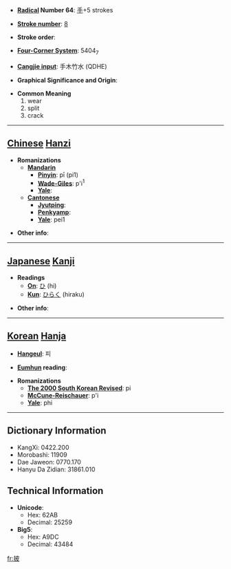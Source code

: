 * '''[[Wiktionary:Chinese radical index| Radical]] Number 64''': [[Wiktionary:Chinese radical index 手|手]]+5 strokes

* '''[[Wiktionary:Chinese total strokes index|Stroke number]]''': [[Wiktionary:Chinese total strokes index 8|8]]

* '''Stroke order''': 

* '''[[Wiktionary:Chinese four corner index|Four-Corner System]]''': 5404<sub>7</sub>

* '''[[Wiktionary:Chinese Cangjie index|Cangjie input]]''': 手木竹水 (QDHE)

* '''Graphical Significance and Origin''': 

* '''Common Meaning'''
*#wear
*# split
*# crack


----

== [[Chinese]] [[Hanzi]] ==

* '''Romanizations'''
** '''[[Mandarin]]'''
*** '''[[Pinyin]]''': pī (pi1)
*** '''[[Wade-Giles]]''': p'i<sup>1</sup>
*** '''[[Yale]]''': 
** '''[[Cantonese]]'''
*** '''[[Jyutping]]''':
*** '''[[Penkyamp]]''': 
*** '''[[Yale]]''': pei1

* '''Other info''': 

----

== [[Japanese]] [[Kanji]] ==

* '''Readings'''
** '''[[On]]''': [[ひ]] (hi)
** '''[[Kun]]''': [[ひらく]] (hiraku)

* '''Other info''':  

----

== [[Korean]] [[Hanja]] ==

* '''[[Hangeul]]''': 피

* '''[[Eumhun]] reading''': 

* '''Romanizations'''
** '''[[The 2000 South Korean Revised Romanization|The 2000 South Korean Revised]]''': pi
** '''[[McCune-Reischauer]]''': p'i
** '''[[Yale]]''': phi

----

== Dictionary Information ==

* KangXi: 0422.200
* Morobashi: 11909
* Dae Jaweon: 0770.170
* Hanyu Da Zidian: 31861.010

== Technical Information ==

* '''Unicode''':
** Hex: 62AB
** Decimal: 25259
* '''Big5''':
** Hex: A9DC
** Decimal: 43484

[[fr:披]]